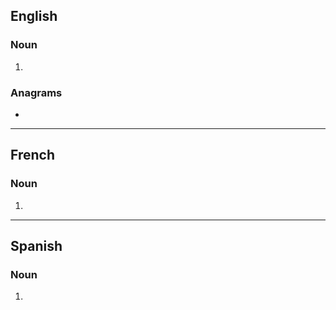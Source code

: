 {{also|Westerns}}
==English==

===Noun===
{{head|en|noun plural form}}

# {{plural of|western|lang=en}}

===Anagrams===
* {{anagrams|en|enstrews}}

----

==French==

===Noun===
{{head|fr|noun plural form|g=m}}

# {{plural of|western|lang=fr}}

----

==Spanish==

===Noun===
{{head|es|noun form}}

# {{plural of|western|lang=es}}